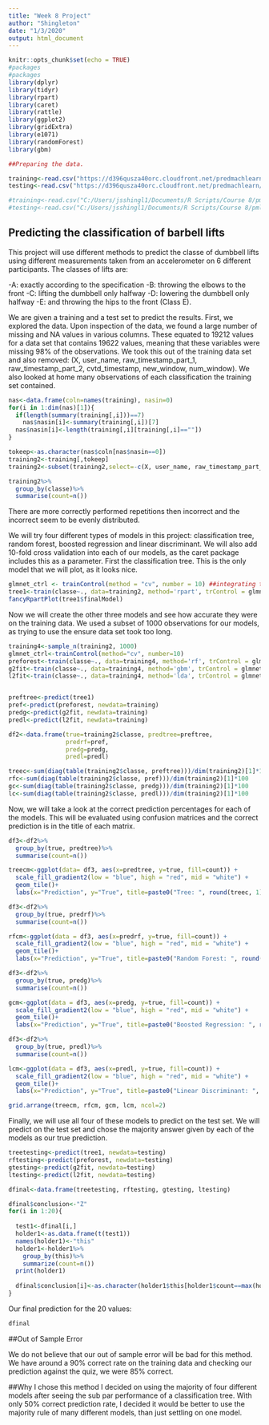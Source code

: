```yaml
---
title: "Week 8 Project"
author: "Shingleton"
date: "1/3/2020"
output: html_document
---
```


```r
knitr::opts_chunk$set(echo = TRUE)
#packages
#packages
library(dplyr)
library(tidyr)
library(rpart)
library(caret)
library(rattle)
library(ggplot2)
library(gridExtra)
library(e1071)
library(randomForest)
library(gbm)

##Preparing the data.

training<-read.csv("https://d396qusza40orc.cloudfront.net/predmachlearn/pml-training.csv")
testing<-read.csv("https://d396qusza40orc.cloudfront.net/predmachlearn/pml-testing.csv")

#training<-read.csv("C:/Users/jsshingl1/Documents/R Scripts/Course 8/pml-training.csv")
#testing<-read.csv("C:/Users/jsshingl1/Documents/R Scripts/Course 8/pml-testing.csv")
```

## Predicting the classification of barbell lifts

This project will use different methods to predict the classe of dumbbell lifts using different measurements taken from an accelerometer on 6 different participants. The classes of lifts are:

-A: exactly according to the specification 
-B: throwing the elbows to the front
-C: lifting the dumbbell only halfway
-D: lowering the dumbbell only halfway
-E: and throwing the hips to the front (Class E).

We are given a training and a test set to predict the results. First, we explored the data. Upon inspection of the data, we found a large number of missing and NA values in various columns. These equated to 19212 values for a data set that contains 19622 values, meaning that these variables were missing 98% of the observations. We took this out of the training data set and also removed: (X, user_name, raw_timestamp_part_1, raw_timestamp_part_2, cvtd_timestamp, new_window, num_window). We also looked at home many observations of each classification the training set contained.

```r
nas<-data.frame(coln=names(training), nasin=0)
for(i in 1:dim(nas)[1]){
  if(length(summary(training[,i]))==7)
    nas$nasin[i]<-summary(training[,i])[7]
  nas$nasin[i]<-length(training[,i][training[,i]==""])
}

tokeep<-as.character(nas$coln[nas$nasin==0])
training2<-training[,tokeep]
training2<-subset(training2,select=-c(X, user_name, raw_timestamp_part_1, raw_timestamp_part_2, cvtd_timestamp, new_window, num_window))

training2%>%
  group_by(classe)%>%
  summarise(count=n())

```

There are more correctly performed repetitions then incorrect and the incorrect seem to be evenly distributed.

We will try four different types of models in this project: classification tree, random forest, boosted regression and linear discriminant. We will also add 10-fold cross validation into each of our models, as the caret package includes this as a parameter. First the classification tree. This is the only model that we will plot, as it looks nice.
```r
glmnet_ctrl <- trainControl(method = "cv", number = 10) ##integrating the cross validation into the model
tree1<-train(classe~., data=training2, method='rpart', trControl = glmnet_ctrl)
fancyRpartPlot(tree1$finalModel)
```
Now we will create the other three models and see how accurate they were on the training data. We used a subset of 1000 observations for our models, as trying to use the ensure data set took too long.

```r
training4<-sample_n(training2, 1000)
glmnet_ctrl<-trainControl(method="cv", number=10)
preforest<-train(classe~., data=training4, method='rf', trControl = glmnet_ctrl)
g2fit<-train(classe~., data=training4, method='gbm', trControl = glmnet_ctrl)
l2fit<-train(classe~., data=training4, method='lda', trControl = glmnet_ctrl)


preftree<-predict(tree1)
pref<-predict(preforest, newdata=training)
predg<-predict(g2fit, newdata=training)
predl<-predict(l2fit, newdata=training)

df2<-data.frame(true=training2$classe, predtree=preftree,
                predrf=pref,
                predg=predg,
                predl=predl)

treec<-sum(diag(table(training2$classe, preftree)))/dim(training2)[1]*100
rfc<-sum(diag(table(training2$classe, pref)))/dim(training2)[1]*100
gc<-sum(diag(table(training2$classe, predg)))/dim(training2)[1]*100
lc<-sum(diag(table(training2$classe, predl)))/dim(training2)[1]*100

```
Now, we will take a look at the correct prediction percentages for each of the models. This will be evaluated using confusion matrices and the correct prediction is in the title of each matrix.

```r
df3<-df2%>%
  group_by(true, predtree)%>%
  summarise(count=n())

treecm<-ggplot(data= df3, aes(x=predtree, y=true, fill=count)) + 
  scale_fill_gradient2(low = "blue", high = "red", mid = "white") +
  geom_tile()+
  labs(x="Prediction", y="True", title=paste0("Tree: ", round(treec, 1), "% Correct Prediction"))

df3<-df2%>%
  group_by(true, predrf)%>%
  summarise(count=n())

rfcm<-ggplot(data = df3, aes(x=predrf, y=true, fill=count)) + 
  scale_fill_gradient2(low = "blue", high = "red", mid = "white") +
  geom_tile()+
  labs(x="Prediction", y="True", title=paste0("Random Forest: ", round(rfc, 1), "% Correct Prediction"))

df3<-df2%>%
  group_by(true, predg)%>%
  summarise(count=n())

gcm<-ggplot(data = df3, aes(x=predg, y=true, fill=count)) + 
  scale_fill_gradient2(low = "blue", high = "red", mid = "white") +
  geom_tile()+
  labs(x="Prediction", y="True", title=paste0("Boosted Regression: ", round(gc, 1), "% Correct Prediction"))

df3<-df2%>%
  group_by(true, predl)%>%
  summarise(count=n())

lcm<-ggplot(data = df3, aes(x=predl, y=true, fill=count)) + 
  scale_fill_gradient2(low = "blue", high = "red", mid = "white") +
  geom_tile()+
  labs(x="Prediction", y="True", title=paste0("Linear Discriminant: ", round(lc, 1), "% Correct Prediction"))

grid.arrange(treecm, rfcm, gcm, lcm, ncol=2)
```

Finally, we will use all four of these models to predict on the test set. We will predict on the test set and chose the majority answer given by each of the models as our true prediction.

```r
treetesting<-predict(tree1, newdata=testing)
rftesting<-predict(preforest, newdata=testing)
gtesting<-predict(g2fit, newdata=testing)
ltesting<-predict(l2fit, newdata=testing)

dfinal<-data.frame(treetesting, rftesting, gtesting, ltesting)

dfinal$conclusion<-"Z"
for(i in 1:20){
  
  test1<-dfinal[i,]
  holder1<-as.data.frame(t(test1))
  names(holder1)<-"this"
  holder1<-holder1%>%
    group_by(this)%>%
    summarize(count=n())
  print(holder1)
  
  dfinal$conclusion[i]<-as.character(holder1$this[holder1$count==max(holder1$count)])
}

```

Our final prediction for the 20 values:

```r
dfinal
```

##Out of Sample Error

We do not believe that our out of sample error will be bad for this method. We have around a 90% correct rate on the training data and checking our prediction against the quiz, we were 85% correct.

##Why I chose this method
I decided on using the majority of four different models after seeing the sub par performance of a classification tree. With only 50% correct prediction rate, I decided it would be better to use the majority rule of many different models, than just settling on one model.